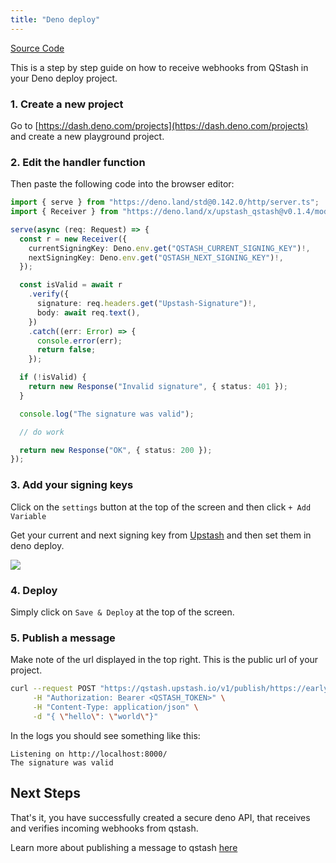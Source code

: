 ```yaml
---
title: "Deno deploy"
---
```


[Source Code](https://github.com/upstash/qstash-examples/tree/main/deno-deploy)

This is a step by step guide on how to receive webhooks from QStash in your Deno
deploy project.

### 1. Create a new project

Go to [https://dash.deno.com/projects](https://dash.deno.com/projects) and
create a new playground project.

### 2. Edit the handler function

Then paste the following code into the browser editor:

```ts
import { serve } from "https://deno.land/std@0.142.0/http/server.ts";
import { Receiver } from "https://deno.land/x/upstash_qstash@v0.1.4/mod.ts";

serve(async (req: Request) => {
  const r = new Receiver({
    currentSigningKey: Deno.env.get("QSTASH_CURRENT_SIGNING_KEY")!,
    nextSigningKey: Deno.env.get("QSTASH_NEXT_SIGNING_KEY")!,
  });

  const isValid = await r
    .verify({
      signature: req.headers.get("Upstash-Signature")!,
      body: await req.text(),
    })
    .catch((err: Error) => {
      console.error(err);
      return false;
    });

  if (!isValid) {
    return new Response("Invalid signature", { status: 401 });
  }

  console.log("The signature was valid");

  // do work

  return new Response("OK", { status: 200 });
});
```

### 3. Add your signing keys

Click on the `settings` button at the top of the screen and then click
`+ Add Variable`

Get your current and next signing key from
[Upstash](https://console.upstash.com/qstash) and then set them in deno deploy.

![](/img/qstash/deno_deploy_env.png)

### 4. Deploy

Simply click on `Save & Deploy` at the top of the screen.

### 5. Publish a message

Make note of the url displayed in the top right. This is the public url of your
project.

```bash
curl --request POST "https://qstash.upstash.io/v1/publish/https://early-frog-33.deno.dev" \
     -H "Authorization: Bearer <QSTASH_TOKEN>" \
     -H "Content-Type: application/json" \
     -d "{ \"hello\": \"world\"}"
```

In the logs you should see something like this:

```basheurope-west3isolate start time: 2.21 ms
Listening on http://localhost:8000/
The signature was valid
```

## Next Steps

That's it, you have successfully created a secure deno API, that receives and
verifies incoming webhooks from qstash.

Learn more about publishing a message to qstash [here](/qstash/howto/publishing)
